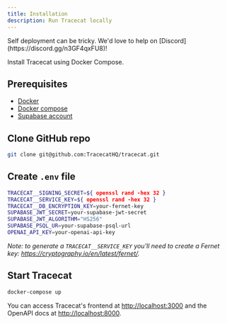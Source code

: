 ```yaml
---
title: Installation
description: Run Tracecat locally
---
```


<Note>
Self deployment can be tricky. We'd love to help on [Discord](https://discord.gg/n3GF4qxFU8)!
</Note>

Install Tracecat using Docker Compose.

## Prerequisites
- [Docker](https://docs.docker.com/get-docker/)
- [Docker compose](https://docs.docker.com/compose/install/)
- [Supabase account](https://app.supabase.io/)

## Clone GitHub repo

```bash
git clone git@github.com:TracecatHQ/tracecat.git
```

## Create `.env` file

```bash
TRACECAT__SIGNING_SECRET=${ openssl rand -hex 32 }
TRACECAT__SERVICE_KEY=${ openssl rand -hex 32 }
TRACECAT__DB_ENCRYPTION_KEY=your-fernet-key
SUPABASE_JWT_SECRET=your-supabase-jwt-secret
SUPABASE_JWT_ALGORITHM="HS256"
SUPABASE_PSQL_UR=your-supabase-psql-url
OPENAI_API_KEY=your-openai-api-key
```

*Note: to generate a `TRACECAT__SERVICE_KEY` you'll need to create a Fernet key: https://cryptography.io/en/latest/fernet/.*

## Start Tracecat

```bash
docker-compose up
```

You can access Tracecat's frontend at [http://localhost:3000](http://localhost:3000)
and the OpenAPI docs at [http://localhost:8000](http://localhost:8000).
